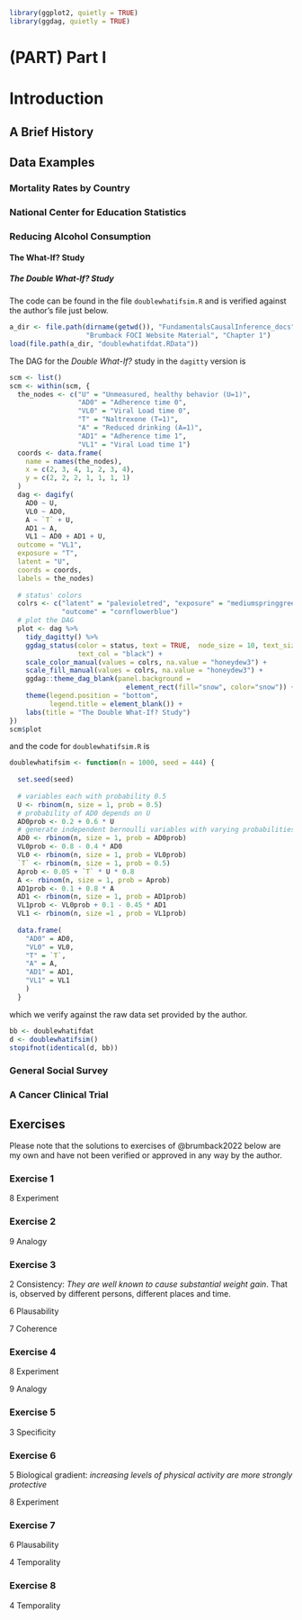 ```r
library(ggplot2, quietly = TRUE)
library(ggdag, quietly = TRUE)
```

# (PART) Part I {-}

# Introduction {#intro}


## A Brief History


## Data Examples


### Mortality Rates by Country


### National Center for Education Statistics


### Reducing Alcohol Consumption


#### The What-If? Study


##### The Double What-If? Study


The code can be found in the file `doublewhatifsim.R` and is verified
against the author's file just below.

```r
a_dir <- file.path(dirname(getwd()), "FundamentalsCausalInference_docs",
                   "Brumback FOCI Website Material", "Chapter 1")
load(file.path(a_dir, "doublewhatifdat.RData"))
```


The DAG for the *Double What-If?* study in the `dagitty` version is

```r
scm <- list()
scm <- within(scm, {
  the_nodes <- c("U" = "Unmeasured, healthy behavior (U=1)", 
                 "AD0" = "Adherence time 0", 
                 "VL0" = "Viral Load time 0", 
                 "T" = "Naltrexone (T=1)", 
                 "A" = "Reduced drinking (A=1)", 
                 "AD1" = "Adherence time 1", 
                 "VL1" = "Viral Load time 1")
  coords <- data.frame(
    name = names(the_nodes),
    x = c(2, 3, 4, 1, 2, 3, 4),
    y = c(2, 2, 2, 1, 1, 1, 1)
  )
  dag <- dagify(
    AD0 ~ U,
    VL0 ~ AD0,
    A ~ `T` + U,
    AD1 ~ A,
    VL1 ~ AD0 + AD1 + U,
  outcome = "VL1",
  exposure = "T",
  latent = "U",
  coords = coords,
  labels = the_nodes)
  
  # status' colors
  colrs <- c("latent" = "palevioletred", "exposure" = "mediumspringgreen", 
             "outcome" = "cornflowerblue")
  # plot the DAG
  plot <- dag %>% 
    tidy_dagitty() %>%
    ggdag_status(color = status, text = TRUE,  node_size = 10, text_size = 3, 
                 text_col = "black") +
    scale_color_manual(values = colrs, na.value = "honeydew3") +
    scale_fill_manual(values = colrs, na.value = "honeydew3") +
    ggdag::theme_dag_blank(panel.background = 
                             element_rect(fill="snow", color="snow")) +
    theme(legend.position = "bottom",
          legend.title = element_blank()) +
    labs(title = "The Double What-If? Study")
})
scm$plot
```

and the code for `doublewhatifsim.R` is

```r
doublewhatifsim <- function(n = 1000, seed = 444) {
  
  set.seed(seed)
  
  # variables each with probability 0.5
  U <- rbinom(n, size = 1, prob = 0.5)
  # probability of AD0 depends on U
  AD0prob <- 0.2 + 0.6 * U
  # generate independent bernoulli variables with varying probabilities
  AD0 <- rbinom(n, size = 1, prob = AD0prob)
  VL0prob <- 0.8 - 0.4 * AD0
  VL0 <- rbinom(n, size = 1, prob = VL0prob)
  `T` <- rbinom(n, size = 1, prob = 0.5)
  Aprob <- 0.05 + `T` * U * 0.8
  A <- rbinom(n, size = 1, prob = Aprob)
  AD1prob <- 0.1 + 0.8 * A
  AD1 <- rbinom(n, size = 1, prob = AD1prob)
  VL1prob <- VL0prob + 0.1 - 0.45 * AD1
  VL1 <- rbinom(n, size =1 , prob = VL1prob)
  
  data.frame(
    "AD0" = AD0,
    "VL0" = VL0,
    "T" = `T`,
    "A" = A,
    "AD1" = AD1,
    "VL1" = VL1
    )
  }
```


which we verify against the raw data set provided by the author.

```r
bb <- doublewhatifdat
d <- doublewhatifsim()
stopifnot(identical(d, bb))
```


### General Social Survey


### A Cancer Clinical Trial


## Exercises

Please note that the solutions to exercises of @brumback2022 below are my own 
and have not been verified or approved in any way by the author.

### Exercise 1

8 Experiment

### Exercise 2

9 Analogy

### Exercise 3

2 Consistency: *They are well known to cause substantial weight gain*. That is,
observed by different persons, different places and time.

6 Plausability

7 Coherence

### Exercise 4

8 Experiment

9 Analogy

### Exercise 5

3 Specificity

### Exercise 6

5 Biological gradient: *increasing levels of physical activity are more strongly
protective*

8 Experiment

### Exercise 7

6 Plausability

4 Temporality

### Exercise 8

4 Temporality
